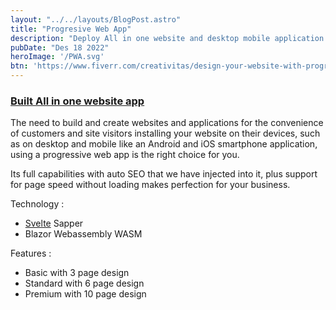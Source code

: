 ```yaml
---
layout: "../../layouts/BlogPost.astro"
title: "Progresive Web App"
description: "Deploy All in one website and desktop mobile application with PWA"
pubDate: "Des 18 2022"
heroImage: '/PWA.svg'
btn: 'https://www.fiverr.com/creativitas/design-your-website-with-progresive-web-application'
---
```


### **[Built All in one website app](/website/progresive-web-app)**

The need to build and create websites and applications for the convenience of customers and site visitors installing your website on their devices, such as on desktop and mobile like an Android and iOS smartphone application, using a progressive web app is the right choice for you.

Its full capabilities with auto SEO that we have injected into it, plus support for page speed without loading makes perfection for your business.

Technology :

- [Svelte](https://svelte.dev) Sapper
- Blazor Webassembly WASM

Features :

- Basic with 3 page design
- Standard with 6 page design
- Premium with 10 page design
